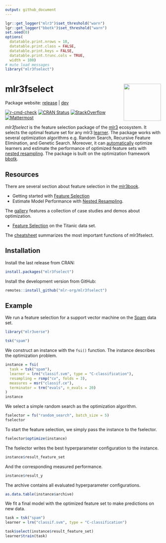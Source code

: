 ```yaml
---
output: github_document
---
```


```r
lgr::get_logger("mlr3")$set_threshold("warn")
lgr::get_logger("bbotk")$set_threshold("warn")
set.seed(0)
options(
  datatable.print.nrows = 10,
  datatable.print.class = FALSE,
  datatable.print.keys = FALSE,
  datatable.print.trunc.cols = TRUE,
  width = 100)
# mute load messages
library("mlr3fselect")
```

# mlr3fselect <img src="man/figures/logo.png" align="right" width = "120" />

Package website: [release](https://mlr3fselect.mlr-org.com/) | [dev](https://mlr3fselect.mlr-org.com/dev/)

<!-- badges: start -->
[![r-cmd-check](https://github.com/mlr-org/mlr3fselect/actions/workflows/r-cmd-check.yml/badge.svg)](https://github.com/mlr-org/mlr3fselect/actions/workflows/r-cmd-check.yml)
[![CRAN Status](https://www.r-pkg.org/badges/version/mlr3fselect)](https://cran.r-project.org/package=mlr3fselect)
[![StackOverflow](https://img.shields.io/badge/stackoverflow-mlr3-orange.svg)](https://stackoverflow.com/questions/tagged/mlr3)
[![Mattermost](https://img.shields.io/badge/chat-mattermost-orange.svg)](https://lmmisld-lmu-stats-slds.srv.mwn.de/mlr_invite/)
<!-- badges: end -->

*mlr3fselect* is the feature selection package of the [mlr3](https://mlr-org.com/) ecosystem.
It selects the optimal feature set for any mlr3 [learner](https://github.com/mlr-org/mlr3learners).
The package works with several optimization algorithms e.g. Random Search, Recursive Feature Elimination, and Genetic Search.
Moreover, it can [automatically](https://mlr3book.mlr-org.com/feature-selection.html#autofselect) optimize learners and estimate the performance of optimized feature sets with [nested resampling](https://mlr3book.mlr-org.com/optimization.html#sec-nested-resampling).
The package is built on the optimization framework [bbotk](https://github.com/mlr-org/bbotk).

## Resources

There are several section about feature selection in the [mlr3book](https://mlr3book.mlr-org.com).

* Getting started with [Feature Selection](https://mlr3book.mlr-org.com/feature-selection.html#fs-wrapper)
* Estimate Model Performance with [Nested Resampling](https://mlr3book.mlr-org.com/optimization.html#sec-model-performance).

The [gallery](https://mlr-org.com/gallery.html) features a collection of case studies and demos about optimization.

* [Feature Selection](https://mlr3gallery.mlr-org.com/posts/2020-09-14-mlr3fselect-basic/) on the Titanic data set.

The [cheatsheet](https://cheatsheets.mlr-org.com/mlr3fselect.pdf) summarizes the most important functions of mlr3fselect.

## Installation

Install the last release from CRAN:

```r
install.packages("mlr3fselect")
```

Install the development version from GitHub:

```r
remotes::install_github("mlr-org/mlr3fselect")
```

## Example

We run a feature selection for a support vector machine on the [Spam](https://mlr3.mlr-org.com/reference/mlr_tasks_spam.html) data set.

```r
library("mlr3verse")

tsk("spam")
```

We construct an instance with the `fsi()` function.
The instance describes the optimization problem.

```r
instance = fsi(
  task = tsk("spam"),
  learner = lrn("classif.svm", type = "C-classification"),
  resampling = rsmp("cv", folds = 3),
  measures = msr("classif.ce"),
  terminator = trm("evals", n_evals = 20)
)
instance
```

We select a simple random search as the optimization algorithm.

```r
fselector = fs("random_search", batch_size = 5)
fselector
```

To start the feature selection, we simply pass the instance to the fselector.

```r
fselector$optimize(instance)
```

The fselector writes the best hyperparameter configuration to the instance.

```r
instance$result_feature_set
```

And the corresponding measured performance.

```r
instance$result_y
```

The archive contains all evaluated hyperparameter configurations.

```r
as.data.table(instance$archive)
```

We fit a final model with the optimized feature set to make predictions on new data.

```r
task = tsk("spam")
learner = lrn("classif.svm", type = "C-classification")

task$select(instance$result_feature_set)
learner$train(task)
```
